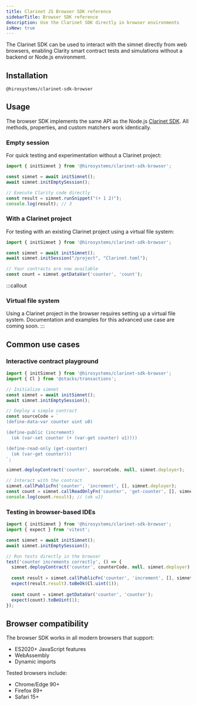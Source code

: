 ```yaml
---
title: Clarinet JS Browser SDK reference
sidebarTitle: Browser SDK reference
description: Use the Clarinet SDK directly in browser environments
isNew: true
---
```


The Clarinet SDK can be used to interact with the simnet directly from web browsers, enabling Clarity smart contract tests and simulations without a backend or Node.js environment.

## Installation

```package-install
@hirosystems/clarinet-sdk-browser
```

## Usage

The browser SDK implements the same API as the Node.js [Clarinet SDK](/tools/clarinet/clarinet-js-sdk/sdk-reference). All methods, properties, and custom matchers work identically.

### Empty session

For quick testing and experimentation without a Clarinet project:

```ts
import { initSimnet } from '@hirosystems/clarinet-sdk-browser';

const simnet = await initSimnet();
await simnet.initEmptySession();

// Execute Clarity code directly
const result = simnet.runSnippet("(+ 1 2)");
console.log(result); // 3
```

### With a Clarinet project

For testing with an existing Clarinet project using a virtual file system:

```ts
import { initSimnet } from '@hirosystems/clarinet-sdk-browser';

const simnet = await initSimnet();
await simnet.initSession("/project", "Clarinet.toml");

// Your contracts are now available
const count = simnet.getDataVar('counter', 'count');
```

:::callout
### Virtual file system
Using a Clarinet project in the browser requires setting up a virtual file system. Documentation and examples for this advanced use case are coming soon.
:::

## Common use cases

### Interactive contract playground

```ts
import { initSimnet } from '@hirosystems/clarinet-sdk-browser';
import { Cl } from '@stacks/transactions';

// Initialize simnet
const simnet = await initSimnet();
await simnet.initEmptySession();

// Deploy a simple contract
const sourceCode = `
(define-data-var counter uint u0)

(define-public (increment)
  (ok (var-set counter (+ (var-get counter) u1))))

(define-read-only (get-counter)
  (ok (var-get counter)))
`;

simnet.deployContract('counter', sourceCode, null, simnet.deployer);

// Interact with the contract
simnet.callPublicFn('counter', 'increment', [], simnet.deployer);
const count = simnet.callReadOnlyFn('counter', 'get-counter', [], simnet.deployer);
console.log(count.result); // (ok u1)
```

### Testing in browser-based IDEs

```ts
import { initSimnet } from '@hirosystems/clarinet-sdk-browser';
import { expect } from 'vitest';

const simnet = await initSimnet();
await simnet.initEmptySession();

// Run tests directly in the browser
test('counter increments correctly', () => {
  simnet.deployContract('counter', counterCode, null, simnet.deployer);
  
  const result = simnet.callPublicFn('counter', 'increment', [], simnet.deployer);
  expect(result.result).toBeOk(Cl.uint(1));
  
  const count = simnet.getDataVar('counter', 'counter');
  expect(count).toBeUint(1);
});
```

## Browser compatibility

The browser SDK works in all modern browsers that support:
- ES2020+ JavaScript features
- WebAssembly
- Dynamic imports

Tested browsers include:
- Chrome/Edge 90+
- Firefox 89+
- Safari 15+